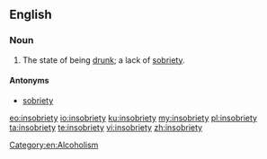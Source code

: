 ==English==

===Noun===
{{en-noun|insobrieties}}

# {{context|humorous|or|humorous|lang=en}} The state of being [[drunk]]; a lack of [[sobriety]].

====Antonyms====
* [[sobriety]]

[[Category:en:Alcoholism]]

[[eo:insobriety]]
[[io:insobriety]]
[[ku:insobriety]]
[[my:insobriety]]
[[pl:insobriety]]
[[ta:insobriety]]
[[te:insobriety]]
[[vi:insobriety]]
[[zh:insobriety]]